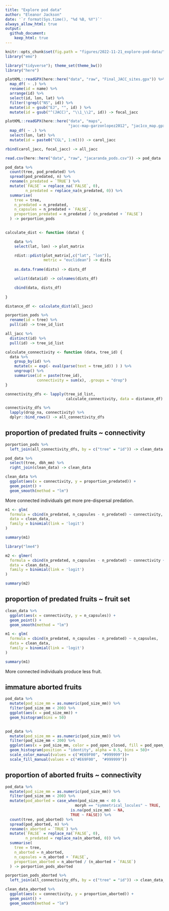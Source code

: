 ```yaml
---
title: "Explore pod data"
author: "Eleanor Jackson"
date: '`r format(Sys.time(), "%d %B, %Y")`'
always_allow_html: true
output: 
  github_document:
    keep_html: true
---
```

```r
knitr::opts_chunk$set(fig.path = "figures/2022-11-21_explore-pod-data/")
library("emo")
```

```r
library("tidyverse"); theme_set(theme_bw())
library("here")
```


```r
plotKML::readGPX(here::here("data", "raw", "Final_JACC_sites.gpx")) %>%
  map_df( ~ .) %>%
  rename(id = name) %>%
  arrange(id) %>%
  select(id, lon, lat) %>%
  filter(!grepl("NS", id)) %>%
  mutate(id = gsub("EJ", "", id) ) %>%
  mutate(id = gsub("^(JACC)", "\\1_\\2", id)) -> focal_jacc

plotKML::readGPX(here::here("data", "maps",
                            "jacc-map-garzonlopez2012", "jac1co_map.gpx")) %>%
  map_df( ~ .) %>%
  select(lon, lat) %>%
  mutate(id = paste0("CGL", 1:n())) -> carol_jacc

rbind(carol_jacc, focal_jacc) -> all_jacc

read.csv(here::here("data", "raw", "jacaranda_pods.csv")) -> pod_data

```

```r
pod_data %>%
  count(tree, pod_predated) %>%
  spread(pod_predated, n) %>%
  rename(n_predated = `TRUE`) %>%
  mutate(`FALSE` = replace_na(`FALSE`, 0),
         n_predated = replace_na(n_predated, 0)) %>%
  summarise(
    tree = tree,
    n_predated = n_predated,
    n_capsules = n_predated + `FALSE`,
    proportion_predated = n_predated / (n_predated + `FALSE`)
  ) -> porportion_pods
  
```

```r

calculate_dist <- function (data) {

	data %>%
    select(lat, lon) -> plot_matrix

	rdist::pdist(plot_matrix[,c("lat", "lon")], 
	             metric = "euclidean") -> dists
	
	as.data.frame(dists) -> dists_df

	unlist(data$id) -> colnames(dists_df) 

	cbind(data, dists_df)
	
}

distance_df <- calculate_dist(all_jacc)

```

```r
porportion_pods %>% 
  rename(id = tree) %>%
  pull(id) -> tree_id_list

all_jacc %>% 
  distinct(id) %>%
  pull(id) -> tree_id_list

calculate_connectivity <- function (data, tree_id) {
  data %>%
    group_by(id) %>%
    mutate(x = exp(- eval(parse(text = tree_id)) ) ) %>%
    ungroup() %>%
    summarise(id = paste(tree_id),
              connectivity = sum(x), .groups = "drop")
}

connectivity_dfs <- lapply(tree_id_list,
                           calculate_connectivity, data = distance_df)

connectivity_dfs %>%
  lapply(drop_na, connectivity) %>%
  dplyr::bind_rows() -> all_connectivity_dfs

```

## proportion of predated fruits ~ connectivity

```r
porportion_pods %>%
  left_join(all_connectivity_dfs, by = c("tree" = "id")) -> clean_data

pod_data %>% 
  select(tree, dbh_mm) %>%
  right_join(clean_data) -> clean_data

clean_data %>%
  ggplot(aes(x = connectivity, y = proportion_predated)) +
  geom_point() +
  geom_smooth(method = "lm")

```

More connected individuals get more pre-dispersal predation.

```r
m1 <- glm(
  formula = cbind(n_predated, n_capsules - n_predated) ~ connectivity,
  data = clean_data,
  family = binomial(link = 'logit')
)

summary(m1)

library("lme4")

m2 <- glmer(
  formula = cbind(n_predated, n_capsules - n_predated) ~ connectivity + (1| dbh_mm),
  data = clean_data,
  family = binomial(link = 'logit')
)

summary(m2)
```

## proportion of predated fruits ~ fruit set

```r
clean_data %>%
  ggplot(aes(x = connectivity, y = n_capsules)) +
  geom_point() +
  geom_smooth(method = "lm")

m1 <- glm(
  formula = cbind(n_predated, n_capsules - n_predated) ~ n_capsules,
  data = clean_data,
  family = binomial(link = 'logit')
)

summary(m1)
```

More connected individuals produce less fruit.

## immature aborted fruits

```r
pod_data %>% 
  mutate(pod_size_mm = as.numeric(pod_size_mm)) %>% 
  filter(pod_size_mm < 200) %>%
  ggplot(aes(x = pod_size_mm)) +
  geom_histogram(bins = 50)
  
```

```r
pod_data %>%
  mutate(pod_size_mm = as.numeric(pod_size_mm)) %>% 
  filter(pod_size_mm < 200) %>%
  ggplot(aes(x = pod_size_mm, color = pod_open_closed, fill = pod_open_closed)) +
  geom_histogram(position = "identity", alpha = 0.5, bins = 50)+
  scale_color_manual(values = c("#E69F00", "#999999"))+
  scale_fill_manual(values = c("#E69F00",  "#999999"))

```

## proportion of aborted fruits ~ connectivity

```r
pod_data %>%
  mutate(pod_size_mm = as.numeric(pod_size_mm)) %>%
  filter(pod_size_mm < 200) %>% 
  mutate(pod_aborted = case_when(pod_size_mm < 40 &
                               morph == "symmetrical_locules" ~ TRUE,
                             is.na(pod_size_mm) ~ NA,
                             TRUE ~ FALSE)) %>% 
  count(tree, pod_aborted) %>%
  spread(pod_aborted, n) %>% 
  rename(n_aborted = `TRUE`) %>%
  mutate(`FALSE` = replace_na(`FALSE`, 0),
         n_predated = replace_na(n_aborted, 0)) %>%
  summarise(
    tree = tree,
    n_aborted = n_aborted,
    n_capsules = n_aborted + `FALSE`,
    proportion_aborted = n_aborted / (n_aborted + `FALSE`)
  ) -> porportion_pods_aborted

porportion_pods_aborted %>%
  left_join(all_connectivity_dfs, by = c("tree" = "id")) -> clean_data_aborted

clean_data_aborted %>%
  ggplot(aes(x = connectivity, y = proportion_aborted)) +
  geom_point() +
  geom_smooth(method = "lm")

```
